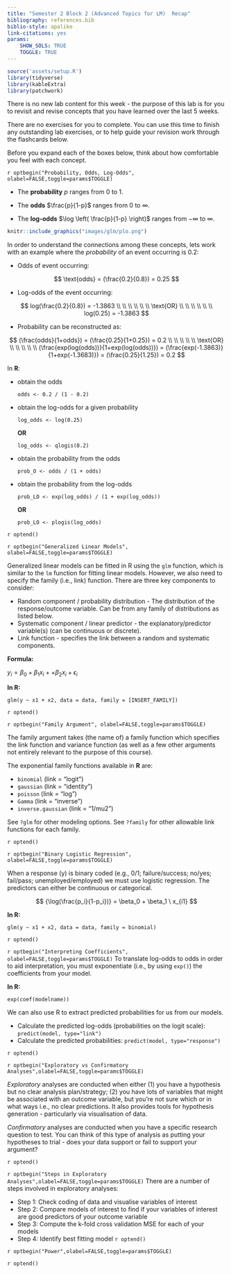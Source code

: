 ---
title: "Semester 2 Block 2 (Advanced Topics for LM)  Recap"
bibliography: references.bib
biblio-style: apalike
link-citations: yes
params: 
    SHOW_SOLS: TRUE
    TOGGLE: TRUE
---

```{r setup, include=FALSE}
source('assets/setup.R')
library(tidyverse)
library(kableExtra)
library(patchwork)
```

There is no new lab content for this week - the purpose of this lab is for you to revisit and revise concepts that you have learned over the last 5 weeks. 

There are no exercises for you to complete. You can use this time to finish any outstanding lab exercises, or to help guide your revision work through the flashcards below.


:::yellow

Before you expand each of the boxes below, think about how comfortable you feel with each concept.  

:::

`r optbegin("Probability, Odds, Log-Odds", olabel=FALSE,toggle=params$TOGGLE)`


- The __probability__ $p$ ranges from 0 to 1.

- The __odds__ $\frac{p}{1-p}$ ranges from 0 to $\infty$. 
  
- The __log-odds__ $\log \left( \frac{p}{1-p} \right)$ ranges from $-\infty$ to $\infty$. 

```{r plodd, echo=FALSE, out.width = '95%', fig.cap="Probability, Odds and Log-odds"}
knitr::include_graphics("images/glm/plo.png")
```

In order to understand the connections among these concepts, lets work with an example where the *probability* of an event occurring is 0.2:

+ Odds of event occurring:

$$
\text{odds} = (\frac{0.2}{0.8}) = 0.25
$$

+ Log-odds of the event occurring: 

$$
log(\frac{0.2}{0.8}) = -1.3863
\\
\\
\\
\\
\\
\\
\text{OR}
\\
\\
\\
\\
\\
\\
log(0.25) = -1.3863
$$

+ Probability can be reconstructed as:

$$
(\frac{odds}{1+odds}) = (\frac{0.25}{1+0.25}) = 0.2
\\
\\
\\
\\
\\
\text{OR}
\\
\\
\\
\\
\\
(\frac{exp(log(odds))}{1+exp(log(odds))}) = (\frac{exp(-1.3863)}{1+exp(-1.3683)}) = (\frac{0.25}{1.25}) = 0.2
$$

:::blue

In **R**:

+ obtain the odds 
  
  `odds <- 0.2 / (1 - 0.2)`

+ obtain the log-odds for a given probability
  
  `log_odds <- log(0.25)`
  
  **OR**
  
  `log_odds <- qlogis(0.2)`

+ obtain the probability from the odds
  
  `prob_O <- odds / (1 + odds)`

+ obtain the probability from the log-odds 
  
  `prob_LO <- exp(log_odds) / (1 + exp(log_odds))`
  
  **OR** 
    
  `prob_LO <- plogis(log_odds)`

:::

`r optend()`

`r optbegin("Generalized Linear Models", olabel=FALSE,toggle=params$TOGGLE)`

Generalized linear models can be fitted in R using the `glm` function, which is similar to the `lm` function for fitting linear models. However, we also need to specify the family (i.e., link) function. There are three key components to consider:

+ Random component / probability distribution - The distribution of the response/outcome variable. Can be from any family of distributions as listed below.
+ Systematic component / linear predictor - the explanatory/predictor variable(s) (can be continuous or discrete). 
+ Link function - specifies the link between a random and systematic components.

**Formula:**  
  
$y_i = \beta_0 + \beta_1 x_i + + \beta_2 x_i + \epsilon_i$  

:::blue
**In R:**  
  
`glm(y ~ x1 + x2, data = data, family = [INSERT_FAMILY])`  
:::

`r optend()`

`r optbegin("Family Argument", olabel=FALSE,toggle=params$TOGGLE)`

The family argument takes (the name of) a family function which specifies the link function and variance function (as well as a few other arguments not entirely relevant to the purpose of this course).

The exponential family functions available in **R** are:

+ `binomial` (link = "logit")
+ `gaussian` (link = "identity")
+ `poisson` (link = "log")
+ `Gamma` (link = "inverse")
+ `inverse.gaussian` (link = "1/mu2")

See `?glm` for other modeling options. See `?family` for other allowable link functions for each family.

`r optend()`

`r optbegin("Binary Logistic Regression", olabel=FALSE,toggle=params$TOGGLE)`

When a response (y) is binary coded (e.g., 0/1; failure/success; no/yes; fail/pass; unemployed/employed) we must use logistic regression. The predictors can either be continuous or categorical. 

$$
{\log(\frac{p_i}{1-p_i})} = \beta_0 + \beta_1 \ x_{i1} 
$$

:::blue
**In R:**  
  
`glm(y ~ x1 + x2, data = data, family = binomial)`  
:::

`r optend()`

`r optbegin("Interpreting Coefficients", olabel=FALSE,toggle=params$TOGGLE)`
To translate log-odds to odds in order to aid interpretation, you must exponentiate (i.e., by using `exp()`) the coefficients from your model.


:::blue
**In R:**  
  
`exp(coef(modelname))`  

We can also use R to extract predicted probabilities for us from our models.

+ Calculate the predicted log-odds (probabilities on the logit scale): `predict(model, type="link")`
+ Calculate the predicted probabilities: `predict(model, type="response")`

:::

`r optend()`

`r optbegin("Exploratory vs Confirmatory Analyses",olabel=FALSE,toggle=params$TOGGLE)`

*Exploratory* analyses are conducted when either (1) you have a hypothesis but no clear analysis plan/strategy; (2) you have lots of variables that might be associated with an outcome variable, but you're not sure which or in what ways i.e., no clear predictions. It also provides tools for hypothesis generation - particularly via visualisation of data.

*Confirmatory* analyses are conducted when you have a specific research question to test. You can think of this type of analysis as putting your hypotheses to trial - does your data support or fail to support your argument?

`r optend()`

`r optbegin("Steps in Exploratory Analyses",olabel=FALSE,toggle=params$TOGGLE)`
There are a number of steps involved in exploratory analyses:

+ Step 1: Check coding of data and visualise variables of interest
+ Step 2: Compare  models of interest to find if your variables of interest are good predictors of your outcome variable
+ Step 3: Compute the k-fold cross validation MSE for each of your models
+ Step 4: Identify best fitting model
`r optend()`


`r optbegin("Power",olabel=FALSE,toggle=params$TOGGLE)`









`r optend()`


<!-- Formatting -->

<div class="tocify-extend-page" data-unique="tocify-extend-page" style="height: 0;"></div>


